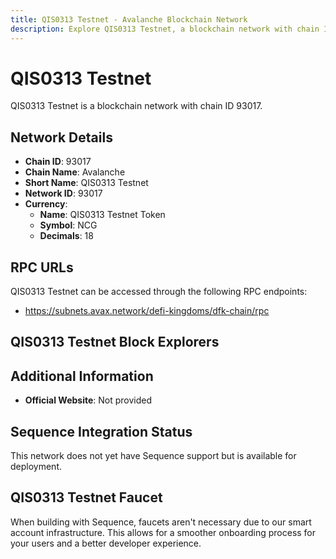 ```yaml
--- 
title: QIS0313 Testnet - Avalanche Blockchain Network
description: Explore QIS0313 Testnet, a blockchain network with chain ID 93017. Learn about its native currency, QIS0313 Testnet Token, and how to interact with the network.
---
```


# QIS0313 Testnet

QIS0313 Testnet is a blockchain network with chain ID 93017.

## Network Details

- **Chain ID**: 93017
- **Chain Name**: Avalanche
- **Short Name**: QIS0313 Testnet
- **Network ID**: 93017
- **Currency**: 
  - **Name**: QIS0313 Testnet Token
  - **Symbol**: NCG
  - **Decimals**: 18

## RPC URLs

QIS0313 Testnet can be accessed through the following RPC endpoints:

- https://subnets.avax.network/defi-kingdoms/dfk-chain/rpc

## QIS0313 Testnet Block Explorers



## Additional Information

- **Official Website**: Not provided

## Sequence Integration Status

This network does not yet have Sequence support but is available for deployment.

## QIS0313 Testnet Faucet

When building with Sequence, faucets aren't necessary due to our smart account infrastructure. This allows for a smoother onboarding process for your users and a better developer experience.
